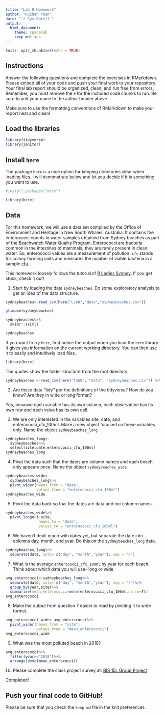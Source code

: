 ```yaml
---
title: "Lab 8 Homework"
author: "Ruihan Yuan"
date: "`r Sys.Date()`"
output:
  html_document: 
    theme: spacelab
    keep_md: yes
---
```


```r
knitr::opts_chunk$set(echo = TRUE)
```

## Instructions
Answer the following questions and complete the exercises in RMarkdown. Please embed all of your code and push your final work to your repository. Your final lab report should be organized, clean, and run free from errors. Remember, you must remove the `#` for the included code chunks to run. Be sure to add your name to the author header above.  

Make sure to use the formatting conventions of RMarkdown to make your report neat and clean!  

## Load the libraries
```r
library(tidyverse)
library(janitor)
``` 

## Install `here`
The package `here` is a nice option for keeping directories clear when loading files. I will demonstrate below and let you decide if it is something you want to use.  
```r
#install.packages("here")
```

```r
library(here)
```



## Data
For this homework, we will use a data set compiled by the Office of Environment and Heritage in New South Whales, Australia. It contains the enterococci counts in water samples obtained from Sydney beaches as part of the Beachwatch Water Quality Program. Enterococci are bacteria common in the intestines of mammals; they are rarely present in clean water. So, enterococci values are a measurement of pollution. `cfu` stands for colony forming units and measures the number of viable bacteria in a sample [cfu](https://en.wikipedia.org/wiki/Colony-forming_unit).   

This homework loosely follows the tutorial of [R Ladies Sydney](https://rladiessydney.org/). If you get stuck, check it out!  

1. Start by loading the data `sydneybeaches`. Do some exploratory analysis to get an idea of the data structure.
```r
sydneybeaches<-read_csv(here("Lab8","data","sydneybeaches.csv"))
```
```r
glimpse(sydneybeaches)
```
```r
sydneybeaches%>%
  skimr::skim()
```
```r
sydneybeaches
```

If you want to try `here`, first notice the output when you load the `here` library. It gives you information on the current working directory. You can then use it to easily and intuitively load files.
```r
library(here)
```

The quotes show the folder structure from the root directory.
```r
sydneybeaches <-read_csv(here("lab8", "data", "sydneybeaches.csv")) %>% janitor::clean_names()
```

2. Are these data "tidy" per the definitions of the tidyverse? How do you know? Are they in wide or long format?

Yes, because each variable has its own column, each observation has its own row and each value has its own cell.

3. We are only interested in the variables site, date, and enterococci_cfu_100ml. Make a new object focused on these variables only. Name the object `sydneybeaches_long`

```r
sydneybeaches_long<-
  sydneybeaches%>%
  select(site,date,enterococci_cfu_100ml)
sydneybeaches_long
```

4. Pivot the data such that the dates are column names and each beach only appears once. Name the object `sydneybeaches_wide`

```r
sydneybeaches_wide<-
  sydneybeaches_long%>%
  pivot_wider(names_from = "date",
              values_from = "enterococci_cfu_100ml")
sydneybeaches_wide
```


5. Pivot the data back so that the dates are data and not column names.

```r
sydneybeaches_wide%>%
  pivot_longer(-site,
               names_to = "date",
               values_to = "enterococci_cfu_100ml")
```

6. We haven't dealt much with dates yet, but separate the date into columns day, month, and year. Do this on the `sydneybeaches_long` data.

```r
sydneybeaches_long%>%
  separate(date, into= c("day", "month","year"), sep = "/")
```


7. What is the average `enterococci_cfu_100ml` by year for each beach. Think about which data you will use- long or wide.

```r
avg_enterococci<-sydneybeaches_long%>%
  separate(date, into= c("day", "month","year"), sep = "/")%>%
  group_by(year,site)%>%
  summarise(mean_enterococci=mean(enterococci_cfu_100ml,na.rm=T))
avg_enterococci
```


8. Make the output from question 7 easier to read by pivoting it to wide format.

```r
avg_enterococci_wide<-avg_enterococci%>%
  pivot_wider(names_from = "site",
              values_from = "mean_enterococci")
avg_enterococci_wide
```


9. What was the most polluted beach in 2018?
```r
avg_enterococci%>%
  filter(year=="2018")%>%
  arrange(desc(mean_enterococci))
```


10. Please complete the class project survey at: [BIS 15L Group Project](https://forms.gle/H2j69Z3ZtbLH3efW6)

Completed!


## Push your final code to GitHub!
Please be sure that you check the `keep md` file in the knit preferences.   